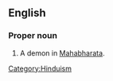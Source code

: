 {{wikipedia}}

==English==

===Proper noun===
{{en-proper noun}}
# A demon in [[Mahabharata]].


[[Category:Hinduism]]